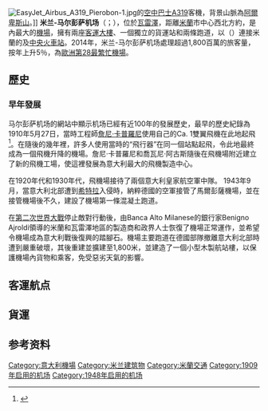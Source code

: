 {{noteTA
|1=zh-cn:素万那普;zh-tw:蘇凡納布;
}}
{{Infobox airport
| airport_name     = 米兰-马尔彭萨机场
| nativename       = {{lang|en|Milan Malpensa Airport}}<br />{{lang|it|Aeroporto di Milano-Malpensa}}
| photo            = Malpensa International Airport labeled.jpg
| photosize        = 250px
| type             = 民用
| city             = {{ITA}}[[米蘭|米蘭]]
| elevation        = 767-{zh-hans:英尺; zh-hant:呎;}-／234米
| website          = {{URL|https://www.milanomalpensa-airport.com/}}
| distance_to_city = 50[[公里|公里]]
| IATA             = MXP
| ICAO             = LIMC
| coordinates      =  {{coord|45|37|50|N|08|43|41|E}}
| runway1_heading  = 17L/35R
| runway1_feet     = 12,844
| runway1_meter    = 3,915
| runway1_surface  = [[瀝青|瀝青]]
| runway2_heading  = 17R/35L
| runway2_feet     = 12,844
| runway2_meter    = 3,915
| runway2_surface  = [[瀝青|瀝青]]
| stat1-header = 旅運量
| stat1-data   = {{formatnum:28846299}}
| stat2-header = {{nowrap|旅運量增長18–19}}
| stat2-data   = {{increase}} 16.7%
| stat3-header = 起降數量
| stat3-data   = {{formatnum:234054}}
| stat4-header = {{nowrap|起降數量增長18–19}}
| stat4-data   = {{increase}} 20.3%
| stat-year    = 2019
}}
[[File:EasyJet_Airbus_A319_Pierobon-1.jpg|thumb]]的[[空中巴士A319|空中巴士A319]]客機，背景山脈為[[阿爾卑斯山|阿爾卑斯山]]。]]
'''米兰-马尔彭萨机场'''（{{lang-it|Aeroporto di Milano-Malpensa}}；{{airport codes|MXP|LIMC}}），位於[[瓦雷澤|瓦雷澤]]，距離[[米蘭|米蘭]]市中心西北方約{{convert|49|km|mi}}，是{{link-en|米蘭大都會區|Milan metropolitan area}}內最大的[[機場|機場]]，擁有兩座[[客運大樓|客運大樓]]、一個獨立的貨運站和兩條跑道，以{{link-en|馬爾彭薩快線|Malpensa Express}}（{{lang|en|Malpensa Express}}）連接米蘭的{{link-en|卡多納火車站|Milano Cadorna railway station}}及[[米蘭中央車站|中央火車站]]。2014年，米兰-马尔彭萨机场處理超過1,800百萬的旅客量，按年上升5％，為[[歐洲最繁忙機場列表|歐洲第28最繁忙機場]]。

==歷史==
===早年發展===
马尔彭萨机场的網站中顯示机场已經有近100年的發展歷史，最早的歷史紀錄為1910年5月27日，當時工程師[[喬瓦尼·巴蒂斯塔·卡普羅尼|詹尼·卡普羅尼]]使用自己的Ca. 1雙翼飛機在此地起飛<ref>{{cite web
 | url =http://www.museocaproni.it/index.php/en/storia-del-museo-en/394-mission-del-museo-en
 | title =Gianni Caproni: short biography and brief history of the Caproni Business
 | author=
 | last =
 | first =
 | date =
 | website =MuseoCaproni.it
 | publisher = 詹尼·卡普羅尼航空博物館
 | access-date =2019-02-20
 | quote = }}</ref>。在隨後的幾年裡，許多人使用當時的“飛行器”在同一個站點起飛，令此地最終成為一個飛機升降的機場。詹尼·卡普羅尼和喬瓦尼·阿古斯隨後在飛機場附近建立了新的飛機工場，使這裡發展為意大利最大的飛機製造中心。

在1920年代和1930年代，飛機場接待了兩個意大利皇家航空軍中隊。 1943年9月，當意大利北部遭到[[阿道夫·希特勒|希特拉]]入侵時，納粹德國的空軍接管了馬爾彭薩機場，並在接管機場後不久，建設了機場第一條混凝土跑道。

在[[第二次世界大戰|第二次世界大戰]]停止敵對行動後，由Banca Alto Milanese的銀行家Benigno Ajroldi領導的米蘭和瓦雷澤地區的製造商和政界人士恢復了機場正常運作，並希望令機場成為意大利戰後復興的踏腳石。機場主要跑道在德國部隊撤離意大利北部時遭到嚴重破壞，其後重建並擴建至1,800米，並建造了一個小型木製航站樓，以保護機場內貨物和乘客，免受惡劣天氣的影響。

==客運航点==
{{Airport-dest-list|3rdcoltitle = 客運大樓
|{{flagicon|ITA}} [[意大利航空_(2018年)|意大利航空]] |[[科托卡國際機場|阿克拉]]、[[卡利亞里機場|卡利亞里]]、[[開羅國際機場|開羅]]、[[卡塔尼亞-豐塔納羅沙機場|卡塔尼亞]]、[[達喀爾-約夫-利奧波德·塞達爾·桑戈爾國際機場|達喀爾]]、[[穆爾塔拉·穆罕默德國際機場|拉各斯]]、[[拉梅齊亞泰爾梅國際機場|拉梅齊亞泰爾梅]]、[[邁阿密國際機場|邁阿密]]、[[拿坡里國際機場|拿坡里]]、[[成田國際機場|東京-成田]]、[[約翰·菲茨傑拉德·甘迺迪國際機場|紐約-甘迺迪]]、{{link-en|帕勒莫機場|Falcone–Borsellino Airport|帕勒莫}}、[[羅馬-菲烏米奇諾機場|羅馬-法林明高]]、[[沙姆沙伊赫國際機場|沙姆沙伊赫]]<br/>'''季節性'''：[[洛杉磯國際機場|洛杉磯]]、[[易卜拉欣·納西爾國際機場|馬累]]、[[莫伊國際機場|蒙巴薩]]、{{link-en|奧爾比亞機場|Olbia Costa Smeralda Airport|奧爾比亞}}、[[舊金山國際機場|舊金山]]、[[特內里費南部機場|特內里費-南部]]、[[多倫多皮爾遜國際機場|多倫多-皮爾遜]]、{{link-en|桑給巴爾機場|Abeid Amani Karume International Airport|桑給巴爾}}<br/> '''季節性包機'''：[[馬丁尼克-亞米-凱薩國際機場|法蘭西堡]]、[[福塔萊薩机场|福塔萊薩]]、[[大納塔爾國際機場|納塔爾]]| 1A,1B
|{{flagicon|ITA}} [[意大利蓝天航空|意大利蓝天航空]]|[[坎昆國際機場|坎昆]]、[[何塞·馬蒂國際機場|夏灣拿]]、{{link-en|蒙特哥灣桑格斯特國際機場|Sangster International Airport|蒙特哥灣}}、{{link-en|蒙特哥贝唐纳德·桑斯特爵士机场|Sangster International Airport|奧爾金}}<br /> '''季節性'''：[[維爾伯德國際機場|安提瓜]]、{{link-en|科科島机场|Jardines del Rey Airport|科科島}}、{{link-en|拉戈岛维洛阿库尼亚机场|Vilo Acuña Airport|拉戈島}}、{{link-en|奥尔金弗兰克派伊斯机场|Frank País Airport|奧爾金}}、[[羅馬納國際機場|羅馬納 (多明尼加)]]、{{link-en|聖克拉拉機場|Abel Santamaría Airport|聖克拉拉 (古巴)}}、{{link-en|聖克拉拉機場|胡安·瓜爾貝托·戈麥斯機場|巴拉德羅}}| 1B
|{{flagicon|ITA}}{{link-en|Blu-express|Blu-express}}<br />由[[意大利蓝天航空|意大利蓝天航空]]營運|[[地拉那特蕾莎修女國際機場|地拉那]] | 1A,1B
|{{flagicon|ITA}} {{link-en|米斯特拉尔航空|Mistral Air}}|'''季節性包機'''：[[卡塔尼亞機場|卡塔尼亞]]、[[地拉那特蕾莎修女國際機場|地拉那]]| 1A
|{{flagicon|ITA}} [[尼奥斯航空|尼奥斯航空]] |'''季節性'''：[[維爾伯德國際機場|安提瓜島]]、{{link-en|博阿維斯塔國際機場|Aristides Pereira International Airport|博阿維斯塔}}、{{link-en|布林迪西/卡萨莱机场|Brindisi – Salento Airport|布林迪西}}、{{link-en|卡利亞里埃爾馬斯機場|Cagliari Elmas Airport|卡利亞里}}、{{link-en|伊格恩阿格拉蒙特国际机场|Ignacio Agramonte International Airport|卡馬圭}}、[[坎昆國際機場|坎昆]]、[[卡塔尼亞機場|卡塔尼亞]]、[[南京祿口國際機場|南京]] <br />'''季節性包機'''：{{link-en|拉戈島機場|Vilo Acuña Airport|拉戈島}}、[[班達拉奈克國際機場|科倫坡]]、[[傑爾巴-傑爾吉斯國際機場|傑爾巴]]、[[阿勒馬克圖姆國際機場|杜拜-阿勒馬克圖姆]]、{{link-en|恩菲達-哈馬馬特機場|Enfidha-Hammamet International Airport|恩菲達}}、[[大巴哈馬國際機場|自由港]]（2016年6月9日開辦）、[[富埃特文圖拉機場|富埃特文圖拉]]、[[大加那利機場|大加那利]]、[[何塞·馬蒂國際機場|夏灣拿]]、[[伊拉克利翁尼科斯·卡贊察基斯國際機場|伊拉克利翁]]、{{link-en|弗兰克帕里斯机场|Frank País Airport|奧爾金}}、[[洪加達國際機場|洪加達]]、[[伊維薩機場|伊維薩]]、[[喀帕蘇斯島國家機場|喀帕蘇斯]]、[[科斯島國際機場|科斯]]、[[羅馬納國際機場|羅馬納 (多明尼加)]]、[[拉梅齊亞泰爾梅國際機場|拉梅齊亞泰爾梅]]、[[蘭佩杜薩機場|蘭佩杜薩]]、[[蘭薩羅特機場|蘭薩羅特]]、[[拉納卡國際機場|拉納卡]]、[[樂蜀國際機場|樂蜀]]、[[馬拉加機場|馬拉加]]、[[易卜拉欣·納西爾國際機場|馬累]]、[[阿萊姆港國際機場|阿萊姆港]]、[[馬特魯港國際機場|馬特魯港]]、[[梅諾卡機場|梅諾卡]]、[[莫伊國際機場|蒙巴薩]]、[[莫納斯提爾哈比卜·布爾吉巴國際機場|莫納斯提爾]]、[[唐納德桑斯特爵士國際機場|蒙特哥貝]]、[[米科諾斯島國家機場|米科諾斯]]、[[努西貝機場|貝島]]、[[馬略卡島帕爾馬機場|馬略卡島帕爾馬]]、[[彭德-雅皮特國際機場|皮特爾角城]]、[[聖港機場|聖港]]、[[羅得島迪亞戈拉斯國際機場|羅得島]]、[[羅斯托克-拉格機場|羅斯托克-拉格]]、[[阿米爾卡·加布拉爾國際機場|薩爾]]、[[塞拉萊機場|塞拉萊]]、[[山美納國際機場|聖塔芭芭拉-山美納]]、{{link-en|古斯塔沃‧羅哈斯‧皮尼利亞國際機場|Gustavo Rojas Pinilla International Airport|聖安德列斯}}、[[聖托里尼機場|聖托里尼]]、[[沙姆沙伊赫國際機場|沙姆沙伊赫]]、[[斯基亞索斯島國際機場|斯基亞索斯島]]、[[斯德哥爾摩-阿蘭達機場|斯德哥爾摩-阿蘭達]]、[[特內里費南部機場|特內里費-南部]]、[[本-古里安國際機場|特拉維夫]]、[[塞薩洛尼基馬其頓國際機場|塞薩洛尼基]]、{{link-en|卓安．瓜爾貝托．高梅茲機場|Juan Gualberto Gómez Airport|巴拉德羅}}、{{link-en|桑給巴爾機場|Abeid Amani Karume International Airport|桑給巴爾}}、[[濟南機場|濟南]]|1A,1B
|{{flagicon|AUT}} [[奧地利航空|奧地利航空]] | [[維也納國際機場|維也納]] | 1A
|{{flagicon|HUN}} [[維茲航空|維茲航空]] |[[布加勒斯特奧托佩尼-亨利·科安德國際機場|布加勒斯特]]、[[布達佩斯國際機場|布達佩斯]]| 1A,1B
|{{flagicon|CZE}} [[捷克航空|捷克航空]] |[[魯濟涅國際機場|布拉格]] | 1A
|{{flagicon|HRV}} [[克羅地亞航空|克羅地亞航空]] | '''季節性''' ：[[薩格勒布機場|薩格勒布]] |1A
|{{flagicon|BUL}} [[保加利亞航空|保加利亞航空]] |[[索菲亞機場|索菲亞]] | 1B
|{{flagicon|MDA}} [[摩爾多瓦航空|摩爾多瓦航空]]| [[基希訥烏國際機場|基希訥烏]] | 1B
|{{flagicon|SRB}} [[塞爾維亞航空|塞爾維亞航空]]| [[貝爾格萊德尼古拉·特斯拉機場|貝爾格萊德]] | 1B
|{{flagicon|GRC}} [[愛琴海航空|愛琴海航空]]|[[雅典國際機場|雅典]]<br />'''季節性''' ：[[伊拉克利翁尼科斯·卡贊察基斯國際機場|伊拉克利翁]]（2020年3月29日復辦）、[[卡拉馬塔國際機場|卡拉馬塔]]|1A
|{{flagicon|GRC}} {{link-en|葉林航空|Ellinair}} |'''季節性'''：[[塞薩洛尼基馬其頓國際機場|塞薩洛尼基]]| 1A
|{{flagicon|LVA}} {{link-en|山猫航空|SmartLynx Airlines}} |'''季節性包機''':{{link-en|塔布-盧爾德机场|Tarbes–Lourdes–Pyrénées Airport|盧爾德}}、[[馬拉加機場|馬拉加]]、[[特內里費南部機場|特內里費-南部]]| 1A
|{{flagicon|LTU}} [[小星球航空|小星球航空]] |'''季節性包機''':[[羅瓦涅米機場|羅瓦涅米]] | 1A
|{{flagicon|BLR}} [[白俄羅斯航空|白俄羅斯航空]] |[[明斯克國際機場|明斯克]] | 1B
|{{flagicon|POL}} [[LOT波蘭航空|LOT波蘭航空]] |[[華沙蕭邦機場|華沙]]| 1A
|{{flagicon|CHE}} [[瑞士國際航空|瑞士國際航空]]<br />由[[瑞士環球航空|瑞士環球航空]]營運 |[[蘇黎世機場|蘇黎世]]| 1A
|{{flagicon|DEU}} [[漢莎航空|漢莎航空]]|[[法蘭克福機場|法蘭克福]]、[[慕尼黑機場|慕尼黑]] | 1A
|{{flagicon|DEU}} [[歐洲之翼|歐洲之翼]] |[[科隆/波昂機場|科隆/波昂]]、[[杜塞爾多夫機場|杜塞爾多夫]]、[[漢堡機場|漢堡]]、[[斯圖加特機場|斯圖加特]]| 1A
|{{flagicon|LUX}} [[盧森堡航空|盧森堡航空]] |[[盧森堡-芬德爾國際機場|盧森堡]]| 1A
|{{flagicon|GBR}} [[英國航空|英國航空]] |[[希斯路機場|倫敦-希斯路]] | 1C
|{{flagicon|GBR}} [[英倫區域航空|英倫區域航空]] | [[布里斯托機場|布里斯托]] | 1A
|{{flagicon|GBR}} [[弗萊比航空|弗萊比航空]] |'''季節性'''：[[伯明罕機場|伯明罕]]、[[曼徹斯特機場|曼徹斯特]]（2020年2月22日停辦）| 1B
|{{flagicon|GBR}} [[易捷航空|易捷航空]] |[[阿姆斯特丹史基浦機場|阿姆斯特丹]]、[[雅典國際機場|雅典]]、[[巴塞隆納機場|巴塞隆納]]、{{link-en|巴里教宗若望保祿二世國際機場|Bari Karol Wojtyła Airport|巴里}}、[[柏林布蘭登堡機場|柏林-布蘭登堡]]、[[柏林-舍訥費爾德機場|柏林-舍訥費爾]]、[[畢爾包機場|畢爾包]]、{{link-en|波爾多機場-梅里尼亞克機場|Bordeaux–Mérignac Airport|波爾多}}、{{link-en|布林迪西/卡萨莱机场|Brindisi – Salento Airport|布林迪西}}、[[布魯塞爾機場|布魯塞爾]]、{{link-en|卡利亚里埃尔马斯机场|Cagliari Elmas Airport|卡利亞里}}、[[穆罕默德五世國際機場|達爾貝達]]、[[卡塔尼亞機場|卡塔尼亞]]、[[哥本哈根凱斯楚普機場|哥本哈根]]、[[愛丁堡機場|愛丁堡]]、[[格拉斯哥國際機場|格拉斯哥-國際]]、[[漢堡機場|漢堡]]、{{link-en|克拉科夫国际机场|John Paul II International Airport Kraków–Balicet|克拉科夫}}、[[拉梅齊亞泰爾梅國際機場|拉梅齊亞泰爾梅]]、[[蘭薩羅特機場|蘭薩羅特]]、[[拉納卡國際機場|拉納卡]]、[[里耳機場|里耳]]、[[里斯本機場|里斯本]]、[[格域機場|倫敦-格域]]、[[倫敦盧頓機場|倫敦-盧頓]]、[[盧森堡-芬德爾國際機場|盧森堡]]、[[馬德里-巴拉哈斯機場|馬德里]]、[[馬拉加機場|馬拉加]]、[[曼徹斯特機場|曼徹斯特]]、[[馬拉喀什－邁納拉國際機場|馬拉喀什]]、[[慕尼黑機場|慕尼黑]]、{{link-en|南特亞特蘭提機場|Nantes Atlantique Airport|南特}}、[[那不勒斯國際機場|那不勒斯]]、{{link-en|奧爾比亞机场|Olbia Costa Smeralda Airport|奧爾比亞}}、{{link-en|巴勒莫機場|Falcone–Borsellino Airport|帕勒莫}}、[[巴黎夏爾·戴高樂機場|巴黎-戴高樂]]、[[魯濟涅國際機場|布拉格]]、[[羅馬－菲烏米奇諾機場|羅馬－菲烏米奇諾]]、[[斯圖加特機場|斯圖加特]]、[[塔林倫納特·梅里機場|塔林]]、[[本-古里安國際機場|特拉維夫]]、[[特內里費南部機場|特內里費-南部]]、[[圖盧茲-布拉尼亞克機場|圖盧茲]]<br/>'''季節性'''：{{link-en|阿爾蓋羅機場|Alghero-Fertilia Airport|阿爾蓋羅}}、[[阿利坎特机场|阿利坎特]]、[[凱法利尼亞國際機場|凱法利尼亞]]、[[克基拉島揚尼斯·卡波迪斯特里亞斯國際機場|克基拉島]]、[[杜布羅夫尼克機場|杜布罗夫尼克]]、[[伊拉克利翁尼科斯·卡贊察基斯國際機場|伊拉克利翁]] 、[[伊維薩機場|伊維薩]]、[[科斯國際機場|科斯]]、[[馬耳他國際機場|馬耳他]]、[[梅諾卡機場|梅諾卡]]、[[米科諾斯國家機場|米科諾斯]]、[[馬略卡島帕爾馬機場|馬略卡島帕爾馬]]、[[羅得島迪亞戈拉斯國際機場|羅得]]、[[聖托里尼機場|圣托里尼]]、[[扎金索斯州國際機場|扎金索斯州]] | 2
|{{flagicon|IRL}} [[愛爾蘭航空|愛爾蘭航空]]|[[都柏林機場|都柏林]]|1C
|{{flagicon|IRL}} [[瑞安航空|瑞安航空]] |[[阿利坎特机场|阿利坎特]]、[[布魯塞爾機場|布魯塞爾]]、[[布加勒斯特奧托佩尼-亨利·科安德國際機場|布加勒斯特]]、[[卡塔尼亞機場|卡塔尼亞]]、[[科米索機場|科米索]]、[[大加那利機場|大加那利]]、[[卡托維治國際機場|卡托維治]]、[[利物浦約翰·列儂機場|利物浦]]、[[倫敦史坦斯特機場|倫敦-史坦斯特]]、{{link-en|巴勒莫機場|Falcone–Borsellino Airport|帕勒莫}}、[[費爾南多·薩·卡內羅機場|波爾圖]]、[[西維爾機場|西維爾]]、[[索菲亞機場|索菲亞]]、[[華倫西亞機場|華倫西亞]] | 1A
|{{flagicon|ISL}} [[冰島航空|冰島航空]] |'''季節性''':[[凱夫拉維克國際機場|雷克雅未克-凱夫拉維克]] | 1A
|{{flagicon|BEL}} [[布魯塞爾航空|布魯塞爾航空]] |[[布魯塞爾機場|布魯塞爾]]| 1A
|{{flagicon|FRA}} [[霍浦航空|霍浦航空]] |[[里昂聖埃克絮佩里機場|里昂]]、{{link-en|南特機場|Nantes Atlantique Airport|南特}} | 1A
|{{flagicon|FRA}} {{link-en|法國ASL航空|ASL Airlines France}}|'''季節性包機'''：{{link-en|塔巴卡國際机场|Tabarka–Aïn Draham International Airport|塔巴卡}}| 1A
|{{flagicon|FRA}} {{link-en|雙捷航空|Twin Jet}} |[[馬賽普羅旺斯機場|馬賽]]、[[尼斯藍色海岸機場|尼斯]]、[[土魯斯-布拉尼亞克機場|土魯斯]] <br/>'''季節性''':[[日內瓦國際機場|日內瓦]] | 1A
|{{flagicon|FRA}} [[藍鷹航空|藍鷹航空]] |[[巴黎－奧利機場|巴黎－奧利]]|－
|{{flagicon|ESP}} [[西班牙國家航空|西班牙國家航空]] | [[馬德里－巴拉哈斯機場|馬德里]] | 1A
|{{flagicon|ESP}} [[伏林航空|伏林航空]] |[[阿利坎特机场|阿利坎特]]、[[阿姆斯特丹史基浦機場|阿姆斯特丹]]、[[巴塞隆納機場|巴塞隆納]]、[[大加那利機場|大加那利]]、[[巴黎-奧利機場|巴黎-奧利]] <br/>'''季節性'''：[[畢爾包機場|畢爾包]]、[[伊維薩機場|伊維薩]]、[[馬拉加機場|馬拉加]]、[[華倫西亞機場|華倫西亞]]| 1A
|{{flagicon|ESP}} [[歐羅巴航空|歐羅巴航空]]|[[馬德里-巴拉哈斯機場|馬德里]]|1A
|{{flagicon|ESP}} [[阿尔巴星航空|阿尔巴星航空]]|'''季節性包機'''：[[卡塔尼亞機場|卡塔尼亞]]、[[克羅托內機場|克羅托內]]、[[富埃特文圖拉機場|富埃特文圖拉]]、[[伊拉克利翁尼科斯·卡贊察基斯國際機場|伊拉克利翁]]、[[伊維薩機場|伊維薩]]、[[喀帕蘇斯島國家機場|喀帕蘇斯島]]、[[科斯島國際機場|科斯]]、{{link-en|塔布-盧爾德机场|Tarbes–Lourdes–Pyrénées Airport|盧爾德}}、[[馬拉加機場|馬拉加]]、[[梅諾卡機場|梅諾卡]]、[[莫斯塔爾機場|莫斯塔爾]]、[[米科諾斯島國家機場|米科諾斯]]、[[馬略卡島帕爾馬機場|帕爾馬]]、[[羅得島迪亞戈拉斯國際機場|羅得]]、[[羅瓦涅米機場|羅瓦涅米]]、[[薩摩斯國際機場|薩摩斯]]、[[聖托里尼機場|聖托里尼]]、[[特內里費南部機場|特內里費-南部]]| 1A
|{{flagicon|PRT}} [[葡萄牙航空|葡萄牙航空]] |[[里斯本機場|里斯本]]| 1A
|{{flagicon|NOR}} [[挪威航空|挪威航空]] |[[奧斯陸加勒穆恩機場|奧斯陸]] | 1A
|{{flagicon|DNK}}{{flagicon|NOR}}{{flagicon|SWE}} [[北歐航空|北歐航空]] |[[哥本哈根凱斯楚普機場|哥本哈根]] <br/>'''季節性'''：[[奧斯陸加勒穆恩機場|奧斯陸]]、[[斯德哥爾摩-阿蘭達機場|斯德哥爾摩-阿蘭達]]| 1A
|{{flagicon|FIN}} [[芬蘭航空|芬蘭航空]] |[[赫爾辛基-萬塔機場|赫爾辛基]] | 1A
|{{flagicon|UKR}} [[烏克蘭國際航空|烏克蘭國際航空]] |[[鮑里斯波爾國際機場|基輔]]| 1B
|{{flagicon|RUS}} [[俄羅斯航空|俄羅斯航空]]|[[謝列梅捷沃國際機場|莫斯科-謝列梅捷沃]]|1B
|{{flagicon|RUS}} [[俄羅斯航空|俄羅斯航空]] <br />由[[俄羅斯國家航空|俄羅斯國家航空]]營運|[[普爾科沃機場|聖彼得堡]]|1B
|{{flagicon|TUR}} [[土耳其航空|土耳其航空]] |[[伊斯坦堡國際機場|伊斯坦堡]]、[[薩比哈·格克琴國際機場|伊斯坦堡-薩比哈]] | 1C
|{{flagicon|TUR}} [[飛馬航空|飛馬航空]] | [[薩比哈·格克琴國際機場|伊斯坦布爾-薩比哈]]|1C
|{{flagicon|TUR}} [[太阳快运航空|太阳快运航空]] |'''季節性''':[[阿德南·曼德列斯機場|伊茲密爾]]| 1B,1C
|{{flagicon|TUR}} [[自由鳥航空|自由鳥航空]] |'''季節性包機'''：[[安塔利亞機場|安塔利亞]]、{{link-en|米拉斯-博德魯姆機場|Milas–Bodrum Airport|博德魯姆}}| 1B
|{{flagicon|AZE}} [[阿塞拜疆航空|阿塞拜疆航空]]|[[蓋達爾·阿利耶夫國際機場|巴庫]] | 1B
|{{flagicon|LBN}} [[中東航空|中東航空]] |[[貝魯特-拉菲克·哈里里國際機場|貝魯特]] | 1B
|{{flagicon|ISR}} [[以色列航空|以色列航空]] |[[本-古里安國際機場|特拉維夫]] | 1B
|{{flagicon|ISR}} [[以斯雷航空|以斯雷航空]] |'''季節性'''：[[本-古里安國際機場|特拉維夫]] | 1A
|{{nowrap|{{flagicon|UZB}} [[烏茲別克斯坦航空|烏茲別克斯坦航空]]}} |[[塔什干國際機場|塔什干]] <br/>'''季節性''': [[烏爾根奇國際機場|烏爾根奇]] | 1B
|{{flagicon|IRN}} [[伊朗航空|伊朗航空]] |[[伊瑪目霍梅尼國際機場|德黑蘭]] | 1B
|{{flagicon|KWT}} [[科威特航空|科威特航空]]|[[科威特國際機場|科威特]] | －
|{{flagicon|ARE}} [[阿联酋航空|-{阿}-聯酋航空]] | [[杜拜國際機場|杜拜]]、[[約翰·菲茨傑拉德·甘迺迪國際機場|紐約-甘迺迪]]| 1C
|{{flagicon|ARE}} [[阿提哈德航空|阿提哈德航空]] | [[阿布達比國際機場|阿布扎比]] | 1C
|{{flagicon|QAT}} [[卡塔爾航空|卡塔爾航空]] |[[哈馬德國際機場|多哈]] | 1C
|{{flagicon|SAU}} [[沙特阿拉伯航空|沙特阿拉伯航空]] |[[阿卜杜勒-阿齊茲國王國際機場|吉達]]、[[哈立德國王國際機場|利雅得]]<br/>'''季節性'''：[[穆罕默德·本·阿卜杜勒-阿齊茲親王國際機場|麥地那]] | 1C
|{{flagicon|BHR}} [[海灣航空|海灣航空]] |[[巴林國際機場|巴林]]（2020年7月1日開辦） | -
|{{flagicon|OMN}} [[阿曼航空|阿曼航空]] |[[馬斯喀特國際機場|馬斯喀特]] | 1B
|{{flagicon|PAK}} [[巴基斯坦國際航空|巴基斯坦國際航空]] |[[伊斯蘭瑪巴德貝娜齊爾·布托國際機場|伊斯蘭堡]]、[[阿拉馬·伊克巴勒國際機場|拉合爾]] | 1B
|{{flagicon|IND}} [[印度航空|印度航空]]|[[英迪拉·甘地國際機場|德里]]|1C
|{{flagicon|THA}} [[泰國國際航空|泰國國際航空]] |[[蘇凡納布機場|曼谷-蘇凡納布]] | 1B
|{{flagicon|TWN}} [[長榮航空|長榮航空]] |[[台灣桃園國際機場|臺北-桃園]]（2021年9月14日開辦）<ref>https://www.routesonline.com/news/38/airlineroute/294545/eva-air-moves-milan-launch-to-sep-2021-as-of-22oct20/</ref> | 1C
|{{flagicon|CHN}} [[中國國際航空|中國國際航空]]|[[北京首都國際機場|北京-首都]]、[[浦東國際機場|上海-浦東]]|1B
|{{flagicon|HKG}} [[國泰航空|國泰航空]] |[[香港國際機場|香港]]（因應發生[[2019冠状病毒病疫情|2019冠状病毒病疫情]]，在2020年2月1日在意大利衛生當局要求下停辦，最早於2020年4月29日復辦） | 1C
|{{flagicon|SGP}} [[新加坡航空|新加坡航空]] |[[新加坡樟宜機場|新加坡]] | 1C
|{{flagicon|KOR}} [[大韓航空|大韓航空]] |[[仁川國際機場|首爾-仁川]] | 1B
|{{flagicon|JPN}} [[全日空|全日空]] |[[東京國際機場|東京-羽田]]（2020年3月29日開辦） | -
|{{flagicon|CAN}} [[加拿大航空|加拿大航空]]|[[多倫多皮爾遜國際機場|多倫多-皮爾遜]]|1C
|{{flagicon|USA}} [[聯合航空|聯合航空]] |[[紐華克自由國際機場|紐約-紐華克]] | 1B
|{{flagicon|USA}} [[美國航空|美國航空]] |[[邁阿密國際機場|邁阿密]]、[[約翰·菲茨傑拉德·甘迺迪國際機場|紐約-甘迺迪]]| 1C
|{{flagicon|USA}} [[達美航空|達美航空]] |[[約翰·菲茨傑拉德·甘迺迪國際機場|紐約-甘迺迪]] <br/>'''季節性'''：[[哈茨菲爾德－傑克遜亞特蘭大國際機場|亞特蘭大]]  | 1B
|{{flagicon|BRA}} [[巴西南美航空|巴西南美航空]] |[[聖保羅/瓜魯柳斯-安德烈·弗朗哥·蒙托羅州長國際機場|聖保羅-瓜魯柳斯]] | 1C
|{{flagicon|MAR}} [[摩洛哥皇家航空|摩洛哥皇家航空]] |[[穆罕默德五世國際機場|卡薩布蘭卡]] | 1B
|{{flagicon|DZA}} [[阿爾及利亞航空|阿爾及利亞航空]]|[[阿爾及爾胡阿里·布邁丁機場|阿爾及爾]]<br/>'''季節性'''：[[拉巴赫·比塔特机场|安納巴]]|1B
|{{nowrap|{{flagicon|TUN}} [[突尼斯尼韦尔航空|突尼斯尼韦尔航空]]}}|'''季節性包機''': [[傑爾巴-傑爾吉斯國際機場|傑爾巴]]、[[莫納斯提爾哈比卜·布爾吉巴國際機場|莫納斯提爾]]| 1B
|{{flagicon|TUN}} [[突尼斯航空|突尼斯航空]] |[[突尼斯-迦太基國際機場|突尼斯]]<br/>'''季節性''':{{link-en|恩菲達-哈馬馬特國際机场|Enfidha-Hammamet International Airport|恩菲達}}<br/>'''季節性包機''':[[傑爾巴-傑爾吉斯國際機場|傑爾巴]]、[[莫納斯提爾哈比卜·布爾吉巴國際機場|莫納斯提爾]]、{{link-en|塔巴卡國際机场|Tabarka–Aïn Draham International Airport|塔巴卡}} | 1B
|{{flagicon|EGY}} [[埃及航空|埃及航空]] |[[開羅國際機場|開羅]]| 1B
|{{flagicon|EGY}} [[開羅航空|開羅航空]] |[[阿拉伯堡機場|亞歷山大港－阿拉伯堡]]、[[樂蜀國際機場|樂蜀]]、[[阿萊姆港國際機場|阿萊姆港]]、[[沙姆沙伊赫國際機場|沙姆沙伊赫]]| －
|{{flagicon|ERI}} [[厄立特里亞航空|厄立特里亞航空]] | [[阿斯馬拉國際機場|阿斯馬拉]]、[[開羅國際機場|開羅]]、[[喀土穆國際機場|喀土穆]]| 1B
|{{flagicon|ETH}} [[埃塞俄比亞航空|埃塞俄比亞航空]] | [[博萊國際機場|亞的斯亞貝巴]]{{Ref|1|1}}<!-- Do not add Brussels. ET does not have traffic rights to transport passengers between Milan and Brussels. --> | 1B 
}}

==貨運==
{{Airport-dest-list
|[[中國國際貨運航空|中國國際貨運航空]]| [[北京首都國際機場|北京-首都]], [[成都雙流國際機場|成都]], [[托爾馬切沃機場|新西伯利亞]], [[上海浦東國際機場|上海-浦東]], [[維也納國際機場|維也納]]
|[[空橋貨運航空|空橋貨運航空]] |[[阿姆斯特丹史基浦機場|阿姆斯特丹]], [[法蘭克福機場|法蘭克福]], {{link-en|馬斯特里赫特機場|Maastricht Aachen Airport|馬斯特里赫特}}, [[多莫傑多沃國際機場|莫斯科-多莫傑多沃]], [[謝列梅捷沃國際機場|莫斯科-謝列梅捷沃]]
|[[韓亞航空|韓亞航空]]| [[倫敦史坦斯特機場|倫敦-史坦斯特]], [[仁川國際機場|首爾-仁川]], [[維也納國際機場|維也納]]
|[[亞特拉斯航空|亞特拉斯航空]] |[[豪爾赫·查維茲國際機場|利馬]], {{link-en|聖瑪麗亞機場|Santa Maria Public Airport|聖瑪麗亞}}
|[[盧森堡貨運航空|盧森堡貨運航空]]|{{link-en|坎皮納斯國際機場|Viracopos-Campinas International Airport|坎皮納斯}}, [[洛杉磯國際機場|洛杉磯]], [[盧森堡-芬德爾國際機場|盧森堡]], {{link-en|馬斯特里赫特機場|Maastricht Aachen Airport|馬斯特里赫特}}, [[約翰·菲茨傑拉德·甘迺迪國際機場|紐約-甘迺迪]]
|[[盧森堡貨運航空|意大利盧森堡貨運]]|[[阿拉木圖國際機場|阿拉木圖]], [[蓋達爾·阿利耶夫國際機場|巴庫]], [[杜拜國際機場|杜拜]], [[香港國際機場|香港]], [[奧利弗·坦博國際機場|約翰內斯堡]], [[盧森堡-芬德爾國際機場|盧森堡]], [[關西國際機場|大阪-關西]], [[臺灣桃園國際機場|臺北-桃園]]
|[[國泰貨運|國泰航空貨運]] |[[英迪拉·甘地國際機場|德里]], [[杜拜國際機場|杜拜]], [[法蘭克福機場|法蘭克福]], [[香港國際機場|香港]], [[倫敦希斯路機場|倫敦-希斯路]], [[曼徹斯特機場|曼徹斯特]], [[約翰·菲茨傑拉德·甘迺迪國際機場|紐約-甘迺迪]], [[巴黎夏爾·戴高樂機場|巴黎-夏爾·戴高樂]]
|[[中國貨運航空|中國貨運航空]] |[[阿姆斯特丹史基浦機場|阿姆斯特丹]], [[上海浦東國際機場|上海-浦東]], [[烏魯木齊地窩堡國際機場|烏魯木齊]]
|[[中國南方航空貨運|中國南方航空貨運]] |[[阿姆斯特丹史基浦機場|阿姆斯特丹]], [[廣州白雲國際機場|廣州]] 
|[[Cygnus_Air|Cygnus Air]] |[[馬德里-巴拉哈斯機場|馬德里]]
|[[DHL|DHL]] |[[倫敦希斯路機場|倫敦-希斯路]], [[倫敦盧頓機場|倫敦-盧頓]], [[倫敦史坦斯特機場|倫敦-史坦斯特]]
|[[埃及航空貨運|埃及航空貨運]]|[[開羅國際機場|開羅]]
|[[阿提哈德航空|阿提哈德航空]] |[[阿布扎比國際機場|阿布扎比]]
|[[歐洲航空運輸公司|歐洲航空運輸公司]] |[[倫敦希斯路機場|倫敦-希斯路]]
|[[聯邦快遞|聯邦快遞]] |[[安科納-法爾科納拉機場|安科納]], [[里斯本機場|里斯本]], [[巴黎夏爾·戴高樂機場|巴黎-夏爾·戴高樂]], [[比薩-聖朱斯托機場|比薩]], [[威尼斯-泰塞拉機場|威尼斯-馬可·波羅]]
|[[大韓航空|大韓航空貨運]] |[[納沃伊國際機場|納沃伊]], [[仁川國際機場|首爾-仁川]], [[上海浦東國際機場|上海-浦東]], [[維也納國際機場|維也納]]
|{{link-en|Mistral Air|Mistral Air}} |{{link-fr|盧爾德機場|Aéroport de Tarbes-Lourdes-Pyrénées|盧爾德}} 
|[[日本貨物航空|日本貨物航空]] |[[阿姆斯特丹史基浦機場|阿姆斯特丹]], [[中部國際機場|名古屋-中部]], [[成田國際機場|東京-成田]]
|{{link-ru|波萊航空公司|Полёт (авиакомпания)}}| [[喀土穆國際機場|喀土穆]]
|[[摩洛哥皇家航空|摩洛哥皇家航空貨運]] | [[穆罕默德五世國際機場|達爾貝達]] (自2012年6月30日), {{link-en|阿尤恩機場|Hassan I Airport|阿尤恩}} (自2012年6月30日)
|[[沙特阿拉伯航空|沙特阿拉伯航空]] | [[布魯塞爾機場|布魯塞爾]], [[阿卜杜勒-阿齊茲國王國際機場|吉達]], [[哈立德國王國際機場|利雅得]]
|[[丝绸之路航空|絲路航空]] | [[蓋達爾·阿利耶夫國際機場|巴庫]] <ref>http://i245.photobucket.com/albums/gg70/hal1950/silky01y.jpg</ref>
|[[南方航空_(美國)|南方航空]] |[[哈茨菲爾德-傑克遜亞特蘭大國際機場|亞特蘭大]], [[奧黑爾國際機場|芝加哥-奧黑爾]], [[約翰·菲茨傑拉德·甘迺迪國際機場|紐約-甘迺迪]]
|[[羅馬尼亞航空|羅馬尼亞航空]] |[[布加勒斯特奧托佩尼-亨利·科安德國際機場|布加勒斯特-亨利·科安德]]
|[[土耳其航空|土耳其航空貨運]] |[[阿塔蒂爾克國際機場|伊斯坦堡-阿塔蒂爾克]], [[普里什蒂納國際機場|普里什蒂納]]
|{{link-en|世界航空|World Airways}} |[[巴爾的摩/華盛頓瑟古德·馬歇爾國際機場|巴爾的摩]], [[奧黑爾國際機場|芝加哥-奧黑爾]], [[墨西哥城貝尼托·胡亞雷斯國際機場|墨西哥城]], [[約翰·菲茨傑拉德·甘迺迪國際機場|紐約-甘迺迪]]
}}



==参考资料==
{{Reflist}}

{{義大利機場}}

[[Category:意大利機場|Category:意大利機場]]
[[Category:米兰建筑物|Category:米兰建筑物]]
[[Category:米蘭交通|Category:米蘭交通]]
[[Category:1909年启用的机场|Category:1909年启用的机场]]
[[Category:1948年启用的机场|Category:1948年启用的机场]]